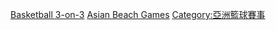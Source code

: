 [[Category:亞洲沙灘運動會比賽項目‎|Basketball 3-on-3]]
[[Category:綜合運動會籃球比賽|Asian Beach Games]]
[[Category:亞洲籃球賽事|Category:亞洲籃球賽事]]